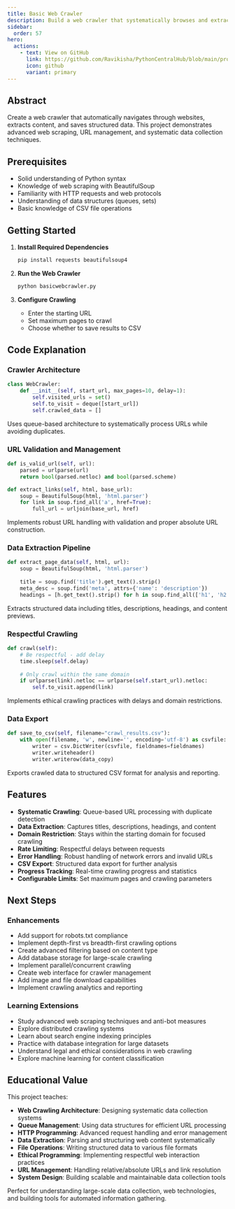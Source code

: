 ```yaml
---
title: Basic Web Crawler
description: Build a web crawler that systematically browses and extracts data from websites
sidebar:
  order: 57
hero:
  actions:
    - text: View on GitHub
      link: https://github.com/Ravikisha/PythonCentralHub/blob/main/projects/beginners/basicwebcrawler.py
      icon: github
      variant: primary
---
```


## Abstract

Create a web crawler that automatically navigates through websites, extracts content, and saves structured data. This project demonstrates advanced web scraping, URL management, and systematic data collection techniques.

## Prerequisites

- Solid understanding of Python syntax
- Knowledge of web scraping with BeautifulSoup
- Familiarity with HTTP requests and web protocols
- Understanding of data structures (queues, sets)
- Basic knowledge of CSV file operations

## Getting Started



1. **Install Required Dependencies**
   ```bash
   pip install requests beautifulsoup4
   ```

2. **Run the Web Crawler**
   ```bash
   python basicwebcrawler.py
   ```

3. **Configure Crawling**
   - Enter the starting URL
   - Set maximum pages to crawl
   - Choose whether to save results to CSV



## Code Explanation

### Crawler Architecture
```python title="basicwebcrawler.py" showLineNumbers{1}
class WebCrawler:
    def __init__(self, start_url, max_pages=10, delay=1):
        self.visited_urls = set()
        self.to_visit = deque([start_url])
        self.crawled_data = []
```

Uses queue-based architecture to systematically process URLs while avoiding duplicates.

### URL Validation and Management
```python title="basicwebcrawler.py" showLineNumbers{1}
def is_valid_url(self, url):
    parsed = urlparse(url)
    return bool(parsed.netloc) and bool(parsed.scheme)

def extract_links(self, html, base_url):
    soup = BeautifulSoup(html, 'html.parser')
    for link in soup.find_all('a', href=True):
        full_url = urljoin(base_url, href)
```

Implements robust URL handling with validation and proper absolute URL construction.

### Data Extraction Pipeline
```python title="basicwebcrawler.py" showLineNumbers{1}
def extract_page_data(self, html, url):
    soup = BeautifulSoup(html, 'html.parser')
    
    title = soup.find('title').get_text().strip()
    meta_desc = soup.find('meta', attrs={'name': 'description'})
    headings = [h.get_text().strip() for h in soup.find_all(['h1', 'h2', 'h3'])]
```

Extracts structured data including titles, descriptions, headings, and content previews.

### Respectful Crawling
```python title="basicwebcrawler.py" showLineNumbers{1}
def crawl(self):
    # Be respectful - add delay
    time.sleep(self.delay)
    
    # Only crawl within the same domain
    if urlparse(link).netloc == urlparse(self.start_url).netloc:
        self.to_visit.append(link)
```

Implements ethical crawling practices with delays and domain restrictions.

### Data Export
```python title="basicwebcrawler.py" showLineNumbers{1}
def save_to_csv(self, filename="crawl_results.csv"):
    with open(filename, 'w', newline='', encoding='utf-8') as csvfile:
        writer = csv.DictWriter(csvfile, fieldnames=fieldnames)
        writer.writeheader()
        writer.writerow(data_copy)
```

Exports crawled data to structured CSV format for analysis and reporting.

## Features

- **Systematic Crawling**: Queue-based URL processing with duplicate detection
- **Data Extraction**: Captures titles, descriptions, headings, and content
- **Domain Restriction**: Stays within the starting domain for focused crawling
- **Rate Limiting**: Respectful delays between requests
- **Error Handling**: Robust handling of network errors and invalid URLs
- **CSV Export**: Structured data export for further analysis
- **Progress Tracking**: Real-time crawling progress and statistics
- **Configurable Limits**: Set maximum pages and crawling parameters

## Next Steps

### Enhancements
- Add support for robots.txt compliance
- Implement depth-first vs breadth-first crawling options
- Create advanced filtering based on content type
- Add database storage for large-scale crawling
- Implement parallel/concurrent crawling
- Create web interface for crawler management
- Add image and file download capabilities
- Implement crawling analytics and reporting

### Learning Extensions
- Study advanced web scraping techniques and anti-bot measures
- Explore distributed crawling systems
- Learn about search engine indexing principles
- Practice with database integration for large datasets
- Understand legal and ethical considerations in web crawling
- Explore machine learning for content classification

## Educational Value

This project teaches:
- **Web Crawling Architecture**: Designing systematic data collection systems
- **Queue Management**: Using data structures for efficient URL processing
- **HTTP Programming**: Advanced request handling and error management
- **Data Extraction**: Parsing and structuring web content systematically
- **File Operations**: Writing structured data to various file formats
- **Ethical Programming**: Implementing respectful web interaction practices
- **URL Management**: Handling relative/absolute URLs and link resolution
- **System Design**: Building scalable and maintainable data collection tools

Perfect for understanding large-scale data collection, web technologies, and building tools for automated information gathering.
